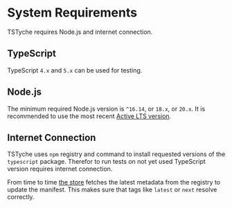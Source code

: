 # System Requirements

TSTyche requires Node.js and internet connection.

## TypeScript

TypeScript `4.x` and `5.x` can be used for testing.

## Node.js

The minimum required Node.js version is `^16.14`, or `18.x`, or `20.x`. It is recommended to use the most recent [Active LTS version](https://github.com/nodejs/release#release-schedule).

## Internet Connection

TSTyche uses `npm` registry and command to install requested versions of the `typescript` package. Therefor to run tests on not yet used TypeScript version requires internet connection.

From time to time [the store](../guide/test-runner.mdx#the-store) fetches the latest metadata from the registry to update the manifest. This makes sure that tags like `latest` or `next` resolve correctly.
